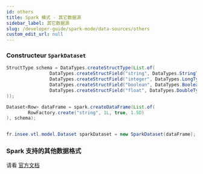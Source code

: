 ```yaml
---
id: others
title: Spark 模式 - 其它数据源
sidebar_label: 其它数据源
slug: /developer-guide/spark-mode/data-sources/others
custom_edit_url: null
---
```


### Constructeur `SparkDataset`

```java
StructType schema = DataTypes.createStructType(List.of(
                DataTypes.createStructField("string", DataTypes.StringType, false),
                DataTypes.createStructField("integer", DataTypes.LongType, false),
                DataTypes.createStructField("boolean", DataTypes.BooleanType, false),
                DataTypes.createStructField("float", DataTypes.DoubleType, false)
));

Dataset<Row> dataFrame = spark.createDataFrame(List.of(
        RowFactory.create("string", 1L, true, 1.5D)
), schema);


fr.insee.vtl.model.Dataset sparkDataset = new SparkDataset(dataFrame);
```

### Spark 支持的其他数据格式

请看 [官方文档](https://spark.apache.org/docs/latest/sql-data-sources.html)
